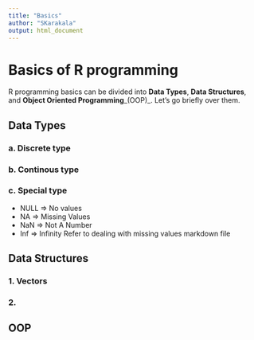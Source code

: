 ```yaml
---
title: "Basics"
author: "SKarakala"
output: html_document
---
```


# Basics of R programming
R programming basics can be divided into **Data Types**, **Data Structures**, and **Object Oriented Programming**_(OOP)_. Let's go briefly over them.

## Data Types

### a. Discrete type


### b. Continous type

### c. Special type 
  * NULL  => No values
  * NA    => Missing Values
  * NaN   => Not A Number
  * Inf   => Infinity
Refer to dealing with missing values markdown file

## Data Structures
### 1. Vectors
### 2.

## OOP